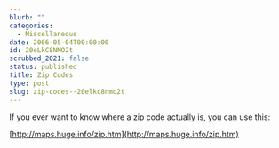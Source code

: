 ```yaml
---
blurb: ""
categories:
  - Miscellaneous
date: 2006-05-04T00:00:00
id: 20eLkC8NMO2t
scrubbed_2021: false
status: published
title: Zip Codes
type: post
slug: zip-codes--20elkc8nmo2t
---
```


If you ever want to know where a zip code actually is, you can use
this:

[http://maps.huge.info/zip.htm](http://maps.huge.info/zip.htm)